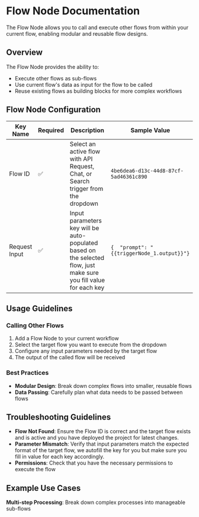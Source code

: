 # Flow Node Documentation

The Flow Node allows you to call and execute other flows from within your current flow, enabling modular and reusable flow designs.

## Overview

The Flow Node provides the ability to:

- Execute other flows as sub-flows
- Use current flow's data as input for the flow to be called
- Reuse existing flows as building blocks for more complex workflows

## Flow Node Configuration

| Key Name      | Required | Description                                                                                                        | Sample Value                               |
| ------------- | -------- | ------------------------------------------------------------------------------------------------------------------ | ------------------------------------------ |
| Flow ID       | ✅       | Select an active flow with API Request, Chat, or Search trigger from the dropdown                                  | `4be6dea6-d13c-44d8-87cf-5ad46361c890`     |
| Request Input | ✅       | Input parameters key will be auto-populated based on the selected flow, just make sure you fill value for each key | `{  "prompt": "{{triggerNode_1.output}}"}` |

## Usage Guidelines

### Calling Other Flows

1. Add a Flow Node to your current workflow
2. Select the target flow you want to execute from the dropdown
3. Configure any input parameters needed by the target flow
4. The output of the called flow will be received

### Best Practices

- **Modular Design**: Break down complex flows into smaller, reusable flows
- **Data Passing**: Carefully plan what data needs to be passed between flows

## Troubleshooting Guidelines

- **Flow Not Found**: Ensure the Flow ID is correct and the target flow exists and is active and you have deployed the project for latest changes.
- **Parameter Mismatch**: Verify that input parameters match the expected format of the target flow, we autofill the key for you but make sure you fill in value for each key accordingly.
- **Permissions**: Check that you have the necessary permissions to execute the flow

## Example Use Cases

**Multi-step Processing**: Break down complex processes into manageable sub-flows
